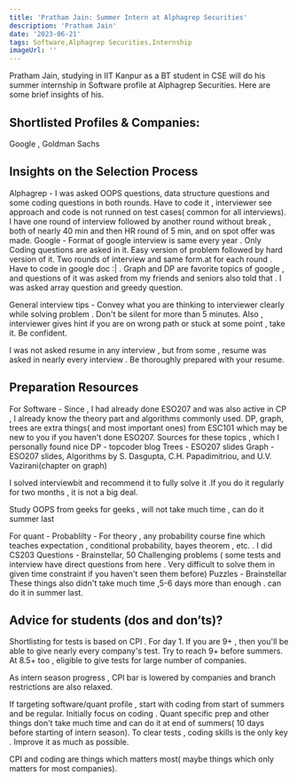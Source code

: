 ---
title: 'Pratham Jain: Summer Intern at Alphagrep Securities'
description: 'Pratham Jain'
date: '2023-06-21'
tags: Software,Alphagrep Securities,Internship
imageUrl: ''
---

Pratham Jain, studying in IIT Kanpur as a BT student in CSE will do
his summer internship in Software profile at Alphagrep Securities. Here are some brief
insights of his.

## Shortlisted Profiles & Companies:
 Google , Goldman Sachs

## Insights on the Selection Process
Alphagrep -
I was asked OOPS questions, data structure questions and some coding questions in both rounds. Have to code it , interviewer see approach and code is not runned on test cases( common for all interviews).
I have one round of interview followed by another round without break , both of nearly 40 min and then HR round of 5 min, and on spot offer was made.
Google -
Format of google interview is same every year . Only Coding questions are asked in it. Easy version of problem followed by hard version of it. Two rounds of interview and same form.at for each round . Have to code in google doc :|  . Graph and DP are favorite topics of google , and questions of it was asked from my friends and seniors also told that . I was asked array question and greedy question.

General interview tips -
Convey what you are thinking to interviewer clearly while solving problem . Don't be silent for more than 5 minutes. Also , interviewer gives hint if you are on wrong path or stuck at some point , take it. Be confident.

I was not asked resume in any interview , but from some , resume was asked in nearly every interview . Be thoroughly prepared with your resume.

##  Preparation Resources
For Software -
Since , I had already done ESO207 and was also active in CP , I already know the theory part and algorithms commonly used. 
DP, graph, trees are extra things( and most important ones) from ESC101 which may be new to you if you haven't done ESO207.
Sources for these topics , which I personally found nice
DP - topcoder blog
Trees - ESO207 slides
Graph - ESO207 slides, Algorithms by S. Dasgupta, C.H. Papadimitriou, and U.V. Vazirani(chapter on graph)

I solved interviewbit and recommend it to fully solve it .If you do it regularly for two months , it is not a big deal.

Study OOPS from geeks for geeks , will not take much time , can do it summer last

For quant -
Probablilty - For theory , any probability course fine which teaches expectation , conditional probability, bayes theorem , etc. . I did CS203
Questions - Brainstellar, 50 Challenging problems ( some tests and interview have direct questions from here . Very difficult to solve them in given time constraint if you haven't seen them before)
Puzzles - Brainstellar
These things also didn't take much time ,5-6 days more than enough . can do it in summer last.

## Advice for students (dos and don’ts)? 
Shortlisting for tests is based on CPI .
For day 1. If you are 9+ , then you'll be able to give nearly every company's test. Try to reach 9+ before summers. At 8.5+ too , eligible to give tests for large number of companies.

As intern season progress , CPI bar is lowered by companies and branch restrictions are also relaxed.

If targeting software/quant profile , start with coding from start of summers and be regular.
Initially focus on coding . Quant specific prep and other things don't take much time and can do it at end of summers( 10 days before starting of intern season).
To clear tests  , coding skills is the only key . Improve it as much as possible.

CPI and coding are things which matters most( maybe things which only matters for most companies).

